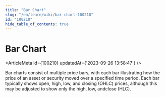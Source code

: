 ```yaml
---
title: "Bar Chart"
slug: "/en/learn/wiki/bar-chart-100210"
id: "100210"
hide_table_of_contents: true
---
```



# Bar Chart

<ArticleMeta id={100210} updatedAt={'2023-09-26 13:58:47'} />
<div className='border-solid border-b border-t-0 my-4 border-[var(--ifm-color-gray-300)]' />

Bar charts consist of multiple price bars, with each bar illustrating how the price of an asset or security moved over a specified time period. Each bar typically shows open, high, low, and closing (OHLC) prices, although this may be adjusted to show only the high, low, andclose (HLC).
